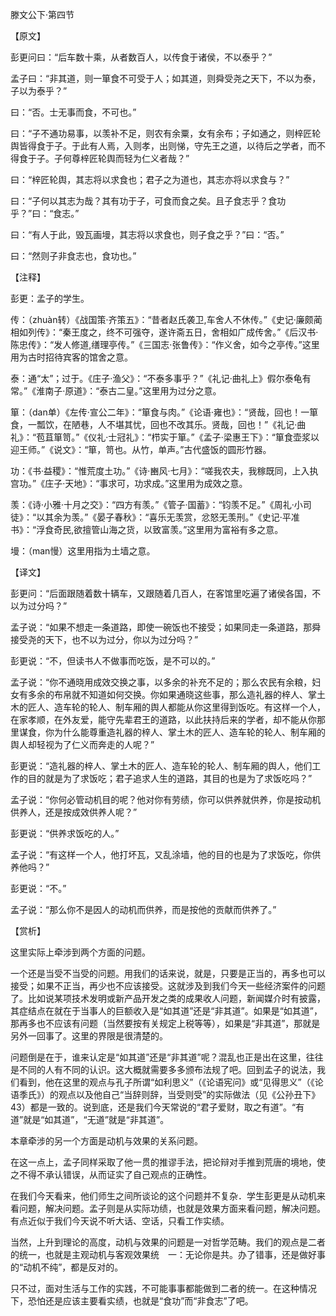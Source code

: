 

滕文公下·第四节

【原文】

彭更问曰：“后车数十乘，从者数百人，以传食于诸侯，不以泰乎？”

孟子曰：“非其道，则一箪食不可受于人；如其道，则舜受尧之天下，不以为泰，子以为泰乎？”

曰：“否。士无事而食，不可也。”

曰：“子不通功易事，以羡补不足，则农有余粟，女有余布；子如通之，则梓匠轮舆皆得食于子。于此有人焉，入则孝，出则悌，守先王之道，以待后之学者，而不得食于子。子何尊梓匠轮舆而轻为仁义者哉？”

曰：“梓匠轮舆，其志将以求食也；君子之为道也，其志亦将以求食与？”

曰：“子何以其志为哉？其有功于子，可食而食之矣。且子食志乎？食功乎？”曰：“食志。”

曰：“有人于此，毁瓦画墁，其志将以求食也，则子食之乎？”曰：“否。”

曰：“然则子非食志也，食功也。”

【注释】

彭更：孟子的学生。

传：（zhuàn转）《战国策·齐策五》：“昔者赵氏袭卫,车舍人不休传。”《史记·廉颇蔺相如列传》：“秦王度之，终不可强夺，遂许斋五日，舍相如广成传舍。”《后汉书·陈忠传》：“发人修道,缮理亭传。”《三国志·张鲁传》：“作义舍，如今之亭传。”这里用为古时招待宾客的馆舍之意。

泰：通“太”；过于。《庄子·渔父》：“不泰多事乎？”《礼记·曲礼上》假尔泰龟有常。”《淮南子·原道》：“泰古二皇。”这里用为过分之意。

箪：（dan单）《左传·宣公二年》：“箪食与肉。”《论语·雍也》：“贤哉，回也！一箪食，一瓢饮，在陋巷，人不堪其忧，回也不改其乐。贤哉，回也！”《礼记·曲礼》：“苞苴箪笥。”《仪礼·士冠礼》：“栉实于箪。”《孟子·梁惠王下》：“箪食壶浆以迎王师。”《说文》：“箪，笥也。从竹，单声。”古代盛饭的圆形竹器。

功：《书·益稷》：“惟荒度土功。”《诗·豳风·七月》：“嗟我农夫，我稼既同，上入执宫功。”《庄子·天地》：“事求可，功求成。”这里用为成效之意。

羡：《诗·小雅·十月之交》：“四方有羡。”《管子·国蓄》：“钧羡不足。”《周礼·小司徒》：“以其余为羡。”《晏子春秋》：“喜乐无羡赏，忿怒无羡刑。”《史记·平准书》：“浮食奇民,欲擅管山海之货，以致富羡。”这里用为富裕有多之意。

墁：（man慢）这里用指为土墙之意。

【译文】

彭更问：“后面跟随着数十辆车，又跟随着几百人，在客馆里吃遍了诸侯各国，不以为过分吗？”

孟子说：“如果不想走一条道路，即使一碗饭也不接受；如果同走一条道路，那舜接受尧的天下，也不以为过分，你以为过分吗？”

彭更说：“不，但读书人不做事而吃饭，是不可以的。”

孟子说：“你不通晓用成效交换之事，以多余的补充不足的；那么农民有余粮，妇女有多余的布帛就不知道如何交换。你如果通晓这些事，那么造礼器的梓人、掌土木的匠人、造车轮的轮人、制车厢的舆人都能从你这里得到饭吃。有这样一个人，在家孝顺，在外友爱，能守先辈君王的道路，以此扶持后来的学者，却不能从你那里谋食，你为什么能尊重造礼器的梓人、掌土木的匠人、造车轮的轮人、制车厢的舆人却轻视为了仁义而奔走的人呢？”

彭更说：“造礼器的梓人、掌土木的匠人、造车轮的轮人、制车厢的舆人，他们工作的目的就是为了求饭吃；君子追求人生的道路，其目的也是为了求饭吃吗？”

孟子说：“你何必管动机目的呢？他对你有劳绩，你可以供养就供养，你是按动机供养人，还是按成效供养人呢？”

彭更说：“供养求饭吃的人。”

孟子说：“有这样一个人，他打坏瓦，又乱涂墙，他的目的也是为了求饭吃，你供养他吗？”

彭更说：“不。”

孟子说：“那么你不是因人的动机而供养，而是按他的贡献而供养了。”

【赏析】

这里实际上牵涉到两个方面的问题。

一个还是当受不当受的问题。用我们的话来说，就是，只要是正当的，再多也可以接受；如果不正当，再少也不应该接受。这就涉及到我们今天一些经济案件的问题了。比如说某项技术发明或新产品开发之类的成果收人问题，新闻媒介时有披露，其症结点在就在于当事人的巨额收入是“如其道”还是“非其道”。如果是“如其道”，那再多也不应该有问题（当然要按有关规定上税等等），如果是“非其道”，那就是另外一回事了。这里的界限是很清楚的。

问题倒是在于，谁来认定是“如其道”还是“非其道”呢？混乱也正是出在这里，往往是不同的人有不同的认识。这大概就需要多多颁布法规了吧。回到孟子的说法，我们看到，他在这里的观点与孔子所谓“如利思义”（《论语宪问》或“见得思义”（《论语季氏》）的观点以及他自己“当辞则辞，当受则受”的实际做法（见《公孙丑下》43）都是一致的。说到底，还是我们今天常说的“君子爱财，取之有道”。“有道”就是“如其道”，“无道”就是“非其道”。

本章牵涉的另一个方面是动机与效果的关系问题。

在这一点上，孟子同样采取了他一贯的推谬手法，把论辩对手推到荒唐的境地，使之不得不承认错误，从而证实了自己观点的正确性。

在我们今天看来，他们师生之间所谈论的这个问题并不复杂．学生彭更是从动机来看问题，解决问题。孟子则是从实际功绩，也就是效果方面来看问题，解决问题。有点近似于我们今天说不听大话、空话，只看工作实绩。

当然，上升到理论的高度，动机与效果的问题是一对哲学范畴。我们的观点是二者的统一，也就是主观动机与客观效果统　一：无论你是共。办了错事，还是做好事的“动机不纯”，都是反对的。

只不过，面对生活与工作的实践，不可能事事都能做到二者的统一。在这种情况下，恐怕还是应该主要看实绩，也就是“食功”而“非食志”了吧。

